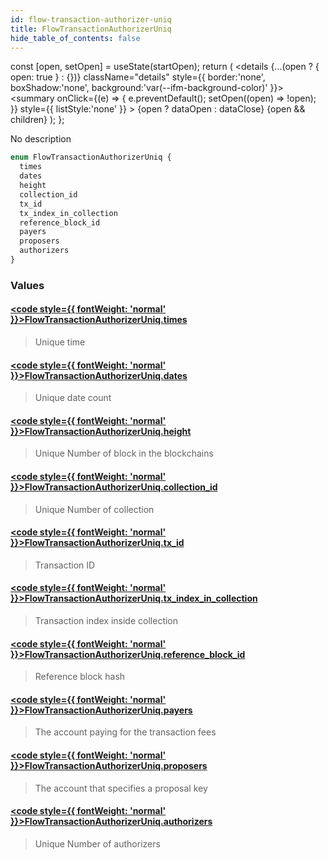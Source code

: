 ```yaml
---
id: flow-transaction-authorizer-uniq
title: FlowTransactionAuthorizerUniq
hide_table_of_contents: false
---
```







  const [open, setOpen] = useState(startOpen);
  return (
    <details {...(open ? { open: true } : {})} className="details" style={{ border:'none', boxShadow:'none', background:'var(--ifm-background-color)' }}>
      <summary
        onClick={(e) => {
          e.preventDefault();
          setOpen((open) => !open);
        }}
        style={{ listStyle:'none' }}
      >
      {open ? dataOpen : dataClose}
      </summary>
      {open && children}
    </details>
  );
};








No description


```graphql
enum FlowTransactionAuthorizerUniq {
  times
  dates
  height
  collection_id
  tx_id
  tx_index_in_collection
  reference_block_id
  payers
  proposers
  authorizers
}
```




### Values

#### [<code style={{ fontWeight: 'normal' }}>FlowTransactionAuthorizerUniq.<b>times</b></code>](#)  
> 
> 
> Unique time
> 

#### [<code style={{ fontWeight: 'normal' }}>FlowTransactionAuthorizerUniq.<b>dates</b></code>](#)  
> 
> 
> Unique date count
> 

#### [<code style={{ fontWeight: 'normal' }}>FlowTransactionAuthorizerUniq.<b>height</b></code>](#)  
> 
> 
> Unique Number of block in the blockchains
> 

#### [<code style={{ fontWeight: 'normal' }}>FlowTransactionAuthorizerUniq.<b>collection_id</b></code>](#)  
> 
> 
> Unique Number of collection
> 

#### [<code style={{ fontWeight: 'normal' }}>FlowTransactionAuthorizerUniq.<b>tx_id</b></code>](#)  
> 
> 
> Transaction ID
> 

#### [<code style={{ fontWeight: 'normal' }}>FlowTransactionAuthorizerUniq.<b>tx_index_in_collection</b></code>](#)  
> 
> 
> Transaction index inside collection
> 

#### [<code style={{ fontWeight: 'normal' }}>FlowTransactionAuthorizerUniq.<b>reference_block_id</b></code>](#)  
> 
> 
> Reference block hash
> 

#### [<code style={{ fontWeight: 'normal' }}>FlowTransactionAuthorizerUniq.<b>payers</b></code>](#)  
> 
> 
> The account paying for the transaction fees
> 

#### [<code style={{ fontWeight: 'normal' }}>FlowTransactionAuthorizerUniq.<b>proposers</b></code>](#)  
> 
> 
> The account that specifies a proposal key
> 

#### [<code style={{ fontWeight: 'normal' }}>FlowTransactionAuthorizerUniq.<b>authorizers</b></code>](#)  
> 
> 
> Unique Number of authorizers
> 



